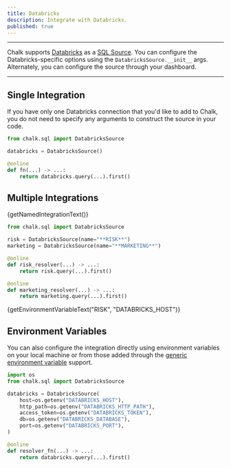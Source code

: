 ```yaml
---
title: Databricks
description: Integrate with Databricks.
published: true
---
```



---

Chalk supports [Databricks](https://www.databricks.com/) as a [SQL Source](/docs/sql).
You can configure the Databricks-specific options using the `DatabricksSource.__init__` args.
Alternately, you can configure the source through your dashboard.

---

## Single Integration

If you have only one Databricks connection that you'd like
to add to Chalk, you do not need to specify any arguments
to construct the source in your code.

```py
from chalk.sql import DatabricksSource

databricks = DatabricksSource()

@online
def fn(...) -> ...:
    return databricks.query(...).first()
```


## Multiple Integrations

<span>{getNamedIntegrationText()}</span>

```py
from chalk.sql import DatabricksSource

risk = DatabricksSource(name="**RISK**")
marketing = DatabricksSource(name="**MARKETING**")

@online
def risk_resolver(...) -> ...:
    return risk.query(...).first()

@online
def marketing_resolver(...) -> ...:
    return marketing.query(...).first()
```

<span>{getEnvironmentVariableText("RISK", "DATABRICKS_HOST")}</span>

## Environment Variables

You can also configure the integration directly using environment variables
on your local machine or from those added through the
[generic environment variable](/docs/env-vars) support.

```py
import os
from chalk.sql import DatabricksSource

databricks = DatabricksSource(
    host=os.getenv("DATABRICKS_HOST"),
    http_path=os.getenv("DATABRICKS_HTTP_PATH"),
    access_token=os.getenv("DATABRICKS_TOKEN"),
    db=os.getenv("DATABRICKS_DATABASE"),
    port=os.getenv("DATABRICKS_PORT"),
)

@online
def resolver_fn(...) -> ...:
    return databricks.query(...).first()
```
